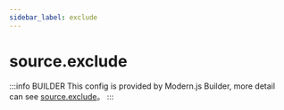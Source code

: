 ```yaml
---
sidebar_label: exclude
---
```


# source.exclude

:::info BUILDER
This config is provided by Modern.js Builder, more detail can see [source.exclude](https://modernjs.dev/builder/en/api/config-source.html#source-exclude)。
:::


<Main />
